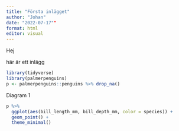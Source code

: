 ```yaml
---
title: "Första inlägget"
author: "Johan"
date: "2022-07-17""
format: html
editor: visual
---
```


Hej

här är ett inlägg

```r
library(tidyverse)
library(palmerpenguins)
p <- palmerpenguins::penguins %>% drop_na()
```

Diagram 1

```r
p %>% 
  ggplot(aes(bill_length_mm, bill_depth_mm, color = species)) +
  geom_point() +
  theme_minimal()
```
